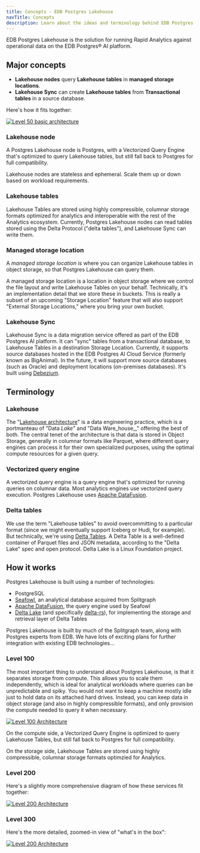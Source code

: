 ```yaml
---
title: Concepts - EDB Postgres Lakehouse
navTitle: Concepts
description: Learn about the ideas and terminology behind EDB Postgres Lakehouse for Analytics workloads.
---
```


EDB Postgres Lakehouse is the solution for running Rapid Analytics against
operational data on the EDB Postgres® AI platform.

## Major concepts

* **Lakehouse nodes** query **Lakehouse tables** in **managed storage locations**.
* **Lakehouse Sync** can create **Lakehouse tables** from **Transactional tables** in a source database.

Here's how it fits together:

[![Level 50 basic architecture](/svg/edb-postgres-ai/analytics/level-50.svg)](/svg/edb-postgres-ai/analytics/level-50.svg)

### Lakehouse node

A Postgres Lakehouse node is Postgres, with a Vectorized Query Engine that's
optimized to query Lakehouse tables, but still fall back to Postgres for full
compatibility.

Lakehouse nodes are stateless and ephemeral. Scale them up or down based on
workload requirements.

### Lakehouse tables

Lakehouse Tables are stored using highly compressible, columnar storage formats
optimized for analytics and interoperable with the rest of the Analytics ecosystem.
Currently, Postgres Lakehouse nodes can read tables stored using the Delta
Protocol ("delta tables"), and Lakehouse Sync can write them.

### Managed storage location

A *managed storage location* is where you can organize Lakehouse tables in
object storage, so that Postgres Lakehouse can query them.

A managed storage location is a location in object storage where we control
the file layout and write Lakehouse Tables on your behalf. Technically, it's an
implementation detail that we store these in buckets. This is really a subset
of an upcoming "Storage Location" feature that will also support
"External Storage Locations," where you bring your own bucket.

### Lakehouse Sync

Lakehouse Sync is a data migration service offered as part of the EDB
Postgres AI platform. It can "sync" tables from a transactional database, to
Lakehouse Tables in a destination Storage Location. Currently, it supports
source databases hosted in the EDB Postgres AI Cloud Service (formerly known as
BigAnimal). In the future, it will support more source databases (such as Oracle)
and deployment locations (on-premises databases).
It's built using [Debezium](https://debezium.io).

## Terminology

### Lakehouse

The
"[Lakehouse architecture](https://15721.courses.cs.cmu.edu/spring2023/papers/02-modern/armbrust-cidr21.pdf)"
is a data engineering practice, which is a portmanteau of "Data _Lake_" and "Data
Ware_house_," offering the best of both. The central tenet of the architecture is
that data is stored in Object Storage, generally in columnar formats like
Parquet, where different query engines can process it for their own specialized
purposes, using the optimal compute resources for a given query.

### Vectorized query engine

A vectorized query engine is a query engine that's optimized for running queries
on columnar data. Most analytics engines use vectorized query execution.
Postgres Lakehouse uses [Apache DataFusion](https://datafusion.apache.org/).

### Delta tables

We use the term "Lakehouse tables" to avoid overcommitting to a particular
format (since we might eventually support Iceberg or Hudi, for example). But
technically, we're using [Delta Tables](https://delta.io/). A Delta Table
is a well-defined container of Parquet files and JSON metadata, according to
the "Delta Lake" spec and open protocol. Delta Lake is a Linux Foundation project.

## How it works

Postgres Lakehouse is built using a number of technologies:

* PostgreSQL
* [Seafowl](https://seafowl.io/), an analytical database acquired from Splitgraph
* [Apache DataFusion](https://datafusion.apache.org/), the query engine used by Seafowl
* [Delta Lake](https://delta.io) (and specifically [delta-rs](https://github.com/delta-io/delta-rs)),
for implementing the storage and retrieval layer of Delta Tables

Postgres Lakehouse is built by much of the Splitgraph team, along with Postgres
experts from EDB. We have lots of exciting plans for further integration with
existing EDB technologies...

### Level 100

The most important thing to understand about Postgres Lakehouse, is that it
separates storage from compute. This allows you to scale them independently,
which is ideal for analytical workloads where queries can be unpredictable and
spiky. You would not want to keep a machine mostly idle just to hold data on
its attached hard drives. Instead, you can keep data in object storage (and also
in highly compressible formats), and only provision the compute needed to query
it when necessary.

[![Level 100 Architecture](/svg/edb-postgres-ai/analytics/level-100.svg)](/svg/edb-postgres-ai/analytics/level-100.svg)

On the compute side, a Vectorized Query Engine is optimized to query Lakehouse
Tables, but still fall back to Postgres for full compatibility.

On the storage side, Lakehouse Tables are stored using highly compressible,
columnar storage formats optimzied for Analytics.

### Level 200

Here's a slightly more comprehensive diagram of how these services fit together:

[![Level 200 Architecture](/svg/edb-postgres-ai/analytics/level-200.svg)](/svg/edb-postgres-ai/analytics/level-200.svg)

### Level 300

Here's the more detailed, zoomed-in view of "what's in the box":

[![Level 200 Architecture](/svg/edb-postgres-ai/analytics/level-300.svg)](/svg/edb-postgres-ai/analytics/level-300.svg)
